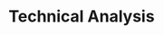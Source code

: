 # Technical Analysis


<ul className="grid grid-cols-1 md:grid-cols-2 lg:grid-cols-3 xl:grid-cols-4 gap-4 -ml-6">
<ReferenceCard
    title="Ad"
    description="The Accumulation/Distribution Line is similar to the On Balance Volume (OBV), which sums the volume times +1/-1..."
    url="/terminal/reference/crypto/ta/ad"
    command="true"
/>
<ReferenceCard
    title="Adosc"
    description="Accumulation/Distribution Oscillator, also known as the Chaikin Oscillator is essentially a momentum indicator,..."
    url="/terminal/reference/crypto/ta/adosc"
    command="true"
/>
<ReferenceCard
    title="Adx"
    description="The ADX is a Welles Wilder style moving average of the Directional Movement Index (DX). The values range from 0..."
    url="/terminal/reference/crypto/ta/adx"
    command="true"
/>
<ReferenceCard
    title="Aroon"
    description="The word aroon is Sanskrit for 'dawn's early light.' The Aroon indicator attempts to show when a new trend is..."
    url="/terminal/reference/crypto/ta/aroon"
    command="true"
/>
<ReferenceCard
    title="Atr"
    description="Averge True Range is used to measure volatility, especially volatility caused by gaps or limit moves."
    url="/terminal/reference/crypto/ta/atr"
    command="true"
/>
<ReferenceCard
    title="Bbands"
    description="Bollinger Bands consist of three lines. The middle band is a simple moving average (generally 20 periods) of the..."
    url="/terminal/reference/crypto/ta/bbands"
    command="true"
/>
<ReferenceCard
    title="Cci"
    description="The CCI is designed to detect beginning and ending market trends. The range of 100 to -100 is the normal trading..."
    url="/terminal/reference/crypto/ta/cci"
    command="true"
/>
<ReferenceCard
    title="Cg"
    description="The Center of Gravity indicator, in short, is used to anticipate future price movements and to trade on price..."
    url="/terminal/reference/crypto/ta/cg"
    command="true"
/>
<ReferenceCard
    title="Cones"
    description="Calculates the realized volatility quantiles over rolling windows of time. The model for calculating volatility..."
    url="/terminal/reference/crypto/ta/cones"
    command="true"
/>
<ReferenceCard
    title="Demark"
    description="Calculates the Demark sequential indicator."
    url="/terminal/reference/crypto/ta/demark"
    command="true"
/>
<ReferenceCard
    title="Donchian"
    description="Donchian Channels are three lines generated by moving average calculations that comprise an indicator formed by..."
    url="/terminal/reference/crypto/ta/donchian"
    command="true"
/>
<ReferenceCard
    title="Ema"
    description="The Exponential Moving Average is a staple of technical analysis and is used in countless technical indicators...."
    url="/terminal/reference/crypto/ta/ema"
    command="true"
/>
<ReferenceCard
    title="Fib"
    description="Calculates the fibonacci retracement levels"
    url="/terminal/reference/crypto/ta/fib"
    command="true"
/>
<ReferenceCard
    title="Fisher"
    description="The Fisher Transform is a technical indicator created by John F. Ehlers that converts prices into a Gaussian..."
    url="/terminal/reference/crypto/ta/fisher"
    command="true"
/>
<ReferenceCard
    title="Hma"
    description="The Hull Moving Average solves the age old dilemma of making a moving average more responsive to current price..."
    url="/terminal/reference/crypto/ta/hma"
    command="true"
/>
<ReferenceCard
    title="Kc"
    description="Keltner Channels are volatility-based bands that are placed on either side of an asset's price and can aid in..."
    url="/terminal/reference/crypto/ta/kc"
    command="true"
/>
<ReferenceCard
    title="Load"
    description="Load crypto currency to perform analysis on. Yahoo Finance is used as default source. Other sources can be used..."
    url="/terminal/reference/crypto/ta/load"
    command="true"
/>
<ReferenceCard
    title="Macd"
    description="The Moving Average Convergence Divergence (MACD) is the difference between two Exponential Moving Averages. The..."
    url="/terminal/reference/crypto/ta/macd"
    command="true"
/>
<ReferenceCard
    title="Obv"
    description="The On Balance Volume (OBV) is a cumulative total of the up and down volume. When the close is higher than the..."
    url="/terminal/reference/crypto/ta/obv"
    command="true"
/>
<ReferenceCard
    title="Rsi"
    description="The Relative Strength Index (RSI) calculates a ratio of the recent upward price movements to the absolute price..."
    url="/terminal/reference/crypto/ta/rsi"
    command="true"
/>
<ReferenceCard
    title="Sma"
    description="Moving Averages are used to smooth the data in an array to help eliminate noise and identify trends. The Simple..."
    url="/terminal/reference/crypto/ta/sma"
    command="true"
/>
<ReferenceCard
    title="Stoch"
    description="The Stochastic Oscillator measures where the close is in relation to the recent trading range. The values range..."
    url="/terminal/reference/crypto/ta/stoch"
    command="true"
/>
<ReferenceCard
    title="Tv"
    description="View TradingView for technical analysis. [Source: TradingView]"
    url="/terminal/reference/crypto/ta/tv"
    command="true"
/>
<ReferenceCard
    title="Vwap"
    description="The Volume Weighted Average Price that measures the average typical price by volume. It is typically used with..."
    url="/terminal/reference/crypto/ta/vwap"
    command="true"
/>
<ReferenceCard
    title="Wma"
    description="A Weighted Moving Average puts more weight on recent data and less on past data. This is done by multiplying each..."
    url="/terminal/reference/crypto/ta/wma"
    command="true"
/>
<ReferenceCard
    title="Zlma"
    description="The zero lag exponential moving average (ZLEMA) indicator was created by John Ehlers and Ric Way. The idea is do..."
    url="/terminal/reference/crypto/ta/zlma"
    command="true"
/>
</ul>
